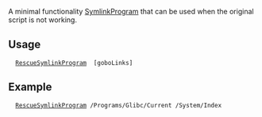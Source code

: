A minimal functionality [[SymlinkProgram]] that can be used when the original script is not working.

==Usage==
   [[RescueSymlinkProgram]] <program_path> [goboLinks]

==Example==
   [[RescueSymlinkProgram]] /Programs/Glibc/Current /System/Index

{{Scripts}}